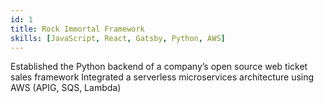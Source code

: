 ```yaml
---
id: 1
title: Rock Immortal Framework
skills: [JavaScript, React, Gatsby, Python, AWS]
---
```


Established the Python backend of a company’s open source web ticket sales framework
Integrated a serverless microservices architecture using AWS (APIG, SQS, Lambda)